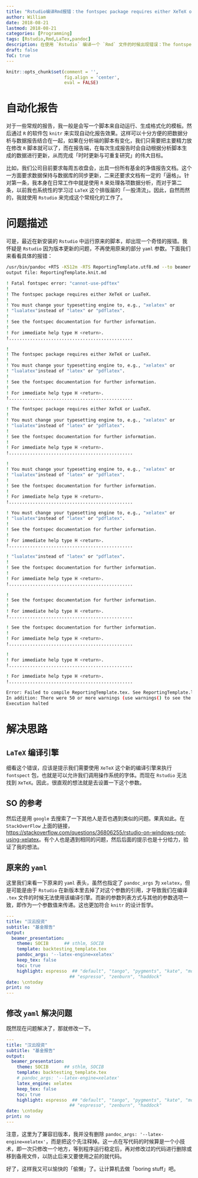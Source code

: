 ```yaml
---
title: "Rstudio编译Rmd报错：the fontspec package requires either XeTeX or LuaTeX."
author: William
date: 2018-08-21
lastmod: 2018-08-21
categories: [Programming]
tags: [Rstudio,Rmd,LaTex,pandoc]
description: 在使用 `Rstudio` 编译一个 `Rmd` 文件的时候出现错误：The fontspec package requires either XeTeX or LuaTeX。这个提示我们要使用 `XeTeX` 的引擎。
draft: false
ToC: true
---
```


```r
knitr::opts_chunk$set(comment = '',
                      fig.align = 'center',
                      eval = FALSE)
```



# 自动化报告



对于一些常规的报告，我一般是会写一个脚本来自动运行、生成格式化的模板。然后通过 `R` 的软件包 `knitr` 来实现自动化报告效果。这样可以十分方便的把数据分析与数据报告结合在一起，如果在分析端的脚本有变化，我们只需要把主要精力放在修改 `R` 脚本就可以了，而在报告端，在每次生成报告时会自动根据分析脚本生成的数据进行更新，从而完成「时时更新与可重复研究」的伟大目标。



比如，我们公司目前要求每周五收盘会，出具一份所有基金的净值报告文档。这个一方面要求数据保持与数据库的同步更新，二来还要求文档有一定的「逼格」。针对第一条，我本身在日常工作中就是使用 `R` 来处理各项数据分析，而对于第二条，以前我也系统性的学习过 `LaTeX` 这个排版届的「一股清流」。因此，自然而然的，我就使用 `Rstudio` 来完成这个常规化的工作了。



# 问题描述



可是，最近在新安装的 `Rstudio` 中运行原来的脚本，却出现一个奇怪的报错。我怀疑是 `Rstudio` 因为版本更新的问题，不再使用原来的部分 `yaml` 参数。下面我们来看看具体的报错：



```bash
/usr/bin/pandoc +RTS -K512m -RTS ReportingTemplate.utf8.md --to beamer --from markdown+autolink_bare_uris+ascii_identifiers+tex_math_single_backslash --output ReportingTemplate.tex --template backtesting_template.tex --table-of-contents --variable theme=SOCIB --highlight-style espresso --latex-engine pdflatex --self-contained --latex-engine=xelatex 
output file: ReportingTemplate.knit.md

! Fatal fontspec error: "cannot-use-pdftex"
! 
! The fontspec package requires either XeTeX or LuaTeX.
! 
! You must change your typesetting engine to, e.g., "xelatex" or
! "lualatex"instead of "latex" or "pdflatex".
! 
! See the fontspec documentation for further information.
! 
! For immediate help type H <return>.
!...............................................  

! 
! The fontspec package requires either XeTeX or LuaTeX.
! 
! You must change your typesetting engine to, e.g., "xelatex" or
! "lualatex"instead of "latex" or "pdflatex".
! 
! See the fontspec documentation for further information.
! 
! For immediate help type H <return>.
!...............................................  

! The fontspec package requires either XeTeX or LuaTeX.
! 
! You must change your typesetting engine to, e.g., "xelatex" or
! "lualatex"instead of "latex" or "pdflatex".
! 
! See the fontspec documentation for further information.
! 
! For immediate help type H <return>.
!...............................................  

! 
! You must change your typesetting engine to, e.g., "xelatex" or
! "lualatex"instead of "latex" or "pdflatex".
! 
! See the fontspec documentation for further information.
! 
! For immediate help type H <return>.
!...............................................  

! You must change your typesetting engine to, e.g., "xelatex" or
! "lualatex"instead of "latex" or "pdflatex".
! 
! See the fontspec documentation for further information.
! 
! For immediate help type H <return>.
!...............................................  

! "lualatex"instead of "latex" or "pdflatex".
! 
! See the fontspec documentation for further information.
! 
! For immediate help type H <return>.
!...............................................  

! 
! See the fontspec documentation for further information.
! 
! For immediate help type H <return>.
!...............................................  

! See the fontspec documentation for further information.
! 
! For immediate help type H <return>.
!...............................................  

! 
! For immediate help type H <return>.
!...............................................  

! For immediate help type H <return>.
!...............................................  

Error: Failed to compile ReportingTemplate.tex. See ReportingTemplate.log for more info.
In addition: There were 50 or more warnings (use warnings() to see the first 50)
Execution halted
```



# 解决思路



## `LaTeX` 编译引擎



细看这个错误，应该是提示我们需要使用 `XeTeX` 这个新的编译引擎来执行 `fontspect` 包，也就是可以允许我们调用操作系统的字体。而现在 `Rstudio` 无法找到 `XeTeX`。因此，很直观的想法就是去设置一下这个参数。



## SO 的参考



然后还是用 `google` 去搜索了一下其他人是否也遇到类似的问题。果真如此。在 `StackOverFlow` 上面的链接，[https://stackoverflow.com/questions/36806255/rstudio-on-windows-not-using-xelatex](Rmarkdown  The fontspec package requires either XeTeX or LuaTeX.)。有个人也是遇到相同的问题，然后后面的提示也是十分给力，验证了我的想法。



## 原来的 `yaml`



这里我们来看一下原来的 `yaml` 表头，虽然也指定了 `pandoc_args` 为 `xelatex`，但是可能是由于 `Rstudio` 在新版本里去掉了对这个参数的引用，才导致我们在编译 `.tex` 文件的时候无法使用该编译引擎。而新的参数列表方式与其他的参数选项一致，即作为一个参数值来传递。这也更加符合 `knitr` 的设计哲学。



```yaml
---
title: "汉云投资"
subtitle: "基金报告"
output: 
  beamer_presentation:
    theme: SOCIB      ## sthlm, SOCIB
    template: backtesting_template.tex
    pandoc_args: '--latex-engine=xelatex'
    keep_tex: false
    toc: true
    highlight: espresso  ## "default", "tango", "pygments", "kate", "monochrome", 
                        ## "espresso", "zenburn", "haddock"
date: \cntoday
print: no
---
```





## 修改 `yaml` 解决问题



既然现在问题解决了，那就修改一下。



```yaml
---
title: "汉云投资"
subtitle: "基金报告"
output: 
  beamer_presentation:
    theme: SOCIB      ## sthlm, SOCIB
    template: backtesting_template.tex
    # pandoc_args: '--latex-engine=xelatex'
    latex_engine: xelatex
    keep_tex: false
    toc: true
    highlight: espresso  ## "default", "tango", "pygments", "kate", "monochrome", 
                        ## "espresso", "zenburn", "haddock"
date: \cntoday
print: no
---
```



注意，这里为了兼容旧版本，我并没有删除 `pandoc_args: '--latex-engine=xelatex'`，而是把这个先注释掉。这一点在写代码的时候算是一个小技术，即一次只修改一个地方，等到程序运行稳定后，再对修改过的代码进行删除或移到备用文件，以防止后来又要使用之前的就代码。



好了，这样我又可以愉快的「偷懒」了。让计算机去做「boring stuff」吧。

